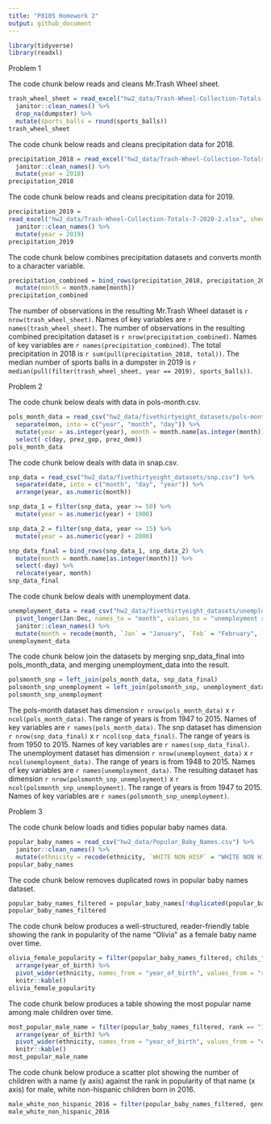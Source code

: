 ```yaml
---
title: "P8105 Homework 2"
output: github_document
---
```


```r
library(tidyverse)
library(readxl)
```


Problem 1

The code chunk below reads and cleans Mr.Trash Wheel sheet.

```r
trash_wheel_sheet = read_excel("hw2_data/Trash-Wheel-Collection-Totals-7-2020-2.xlsx", sheet = "Mr. Trash Wheel", range = "A2:N534") %>%
  janitor::clean_names() %>%
  drop_na(dumpster) %>%
  mutate(sports_balls = round(sports_balls))
trash_wheel_sheet
```

The code chunk below reads and cleans precipitation data for 2018.
```r
precipitation_2018 = read_excel("hw2_data/Trash-Wheel-Collection-Totals-7-2020-2.xlsx", sheet = "2018 Precipitation", range = "A2:B14") %>%
  janitor::clean_names() %>%
  mutate(year = 2018)
precipitation_2018
```

The code chunk below reads and cleans precipitation data for 2019.
```r
precipitation_2019 = 
read_excel("hw2_data/Trash-Wheel-Collection-Totals-7-2020-2.xlsx", sheet = "2019 Precipitation", range = "A2:B14") %>%
  janitor::clean_names() %>%
  mutate(year = 2019)
precipitation_2019
```

The code chunk below combines precipitation datasets and converts month to a character variable.

```r
precipitation_combined = bind_rows(precipitation_2018, precipitation_2019) %>%
  mutate(month = month.name[month])
precipitation_combined
```

The number of observations in the resulting Mr.Trash Wheel dataset is `r nrow(trash_wheel_sheet)`. Names of key variables are `r names(trash_wheel_sheet)`. The number of observations in the resulting combined precipitation dataset is `r nrow(precipitation_combined)`. Names of key variables are `r names(precipitation_combined)`. The total precipitation in 2018 is `r sum(pull(precipitation_2018, total))`. The median number of sports balls in a dumpster in 2019 is `r median(pull(filter(trash_wheel_sheet, year == 2019), sports_balls))`.


Problem 2

The code chunk below deals with data in pols-month.csv.

```r
pols_month_data = read_csv("hw2_data/fivethirtyeight_datasets/pols-month.csv") %>% 
  separate(mon, into = c("year", "month", "day")) %>%
  mutate(year = as.integer(year), month = month.name[as.integer(month)], president = ifelse(prez_gop == 1, "gop", "dem")) %>%
  select(-c(day, prez_gop, prez_dem))
pols_month_data
```

The code chunk below deals with data in snap.csv.

```r
snp_data = read_csv("hw2_data/fivethirtyeight_datasets/snp.csv") %>%
  separate(date, into = c("month", "day", "year")) %>%
  arrange(year, as.numeric(month))

snp_data_1 = filter(snp_data, year >= 50) %>%
  mutate(year = as.numeric(year) + 1900)

snp_data_2 = filter(snp_data, year <= 15) %>%
  mutate(year = as.numeric(year) + 2000)

snp_data_final = bind_rows(snp_data_1, snp_data_2) %>%
  mutate(month = month.name[as.integer(month)]) %>%
  select(-day) %>%
  relocate(year, month)
snp_data_final
```

The code chunk below deals with unemployment data.

```r
unemployment_data = read_csv("hw2_data/fivethirtyeight_datasets/unemployment.csv") %>%
  pivot_longer(Jan:Dec, names_to = "month", values_to = "unemployment rate") %>%
  janitor::clean_names() %>%
  mutate(month = recode(month, `Jan` = "January", `Feb` = "February", `Mar` = "March", `Apr` = "April", `Jun` = "June", `Jul` = "July", `Aug` = "August", `Sep` = "September", `Oct` = "October", `Nov` = "November", `Dec` = "December"))
unemployment_data
```

The code chunk below join the datasets by merging snp_data_final into pols_month_data, and merging unemployment_data into the result.

```r
polsmonth_snp = left_join(pols_month_data, snp_data_final)
polsmonth_snp_unemployment = left_join(polsmonth_snp, unemployment_data)
polsmonth_snp_unemployment
```

The pols-month dataset has dimension `r nrow(pols_month_data)` x `r ncol(pols_month_data)`. The range of years is from 1947 to 2015. Names of key variables are `r names(pols_month_data)`. The snp dataset has dimension `r nrow(snp_data_final)` x `r ncol(snp_data_final)`. The range of years is from 1950 to 2015. Names of key variables are `r names(snp_data_final)`. The unemployment dataset has dimension `r nrow(unemployment_data)` x `r ncol(unemployment_data)`. The range of years is from 1948 to 2015. Names of key variables are `r names(unemployment_data)`. The resulting dataset has dimension `r nrow(polsmonth_snp_unemployment)` x `r ncol(polsmonth_snp_unemployment)`. The range of years is from 1947 to 2015. Names of key variables are `r names(polsmonth_snp_unemployment)`.


Problem 3

The code chunk below loads and tidies popular baby names data.

```r
popular_baby_names = read_csv("hw2_data/Popular_Baby_Names.csv") %>%
  janitor::clean_names() %>%
  mutate(ethnicity = recode(ethnicity, `WHITE NON HISP` = "WHITE NON HISPANIC", `ASIAN AND PACI` = "ASIAN AND PACIFIC ISLANDER", `BLACK NON HISP` = "BLACK NON HISPANIC"), childs_first_name = str_to_title(childs_first_name))
popular_baby_names
```

The code chunk below removes duplicated rows in popular baby names dataset.

```r
popular_baby_names_filtered = popular_baby_names[!duplicated(popular_baby_names[,1:6]),]
popular_baby_names_filtered
```

The code chunk below produces a well-structured, reader-friendly table showing the rank in popularity of the name “Olivia” as a female baby name over time. 

```r
olivia_female_popularity = filter(popular_baby_names_filtered, childs_first_name == "Olivia", gender == "FEMALE") %>%
  arrange(year_of_birth) %>%
  pivot_wider(ethnicity, names_from = "year_of_birth", values_from = "rank") %>%
  knitr::kable()
olivia_female_popularity
```

The code chunk below produces a table showing the most popular name among male children over time.

```r
most_popular_male_name = filter(popular_baby_names_filtered, rank == "1", gender == "MALE") %>%
  arrange(year_of_birth) %>%
  pivot_wider(ethnicity, names_from = "year_of_birth", values_from = "childs_first_name") %>%
  knitr::kable()
most_popular_male_name
```

The code chunk below produce a scatter plot showing the number of children with a name (y axis) against the rank in popularity of that name (x axis) for male, white non-hispanic children born in 2016.

```r
male_white_non_hispanic_2016 = filter(popular_baby_names_filtered, gender == "MALE", ethnicity == "WHITE NON HISPANIC", year_of_birth == 2016) %>% ggplot(aes(x = rank, y = count)) + geom_point() + labs(title = "scatterplot of the number of children with a name vs. the rank in popularity of that name", x = "rank in popularity", y = "number of childten")
male_white_non_hispanic_2016
```
